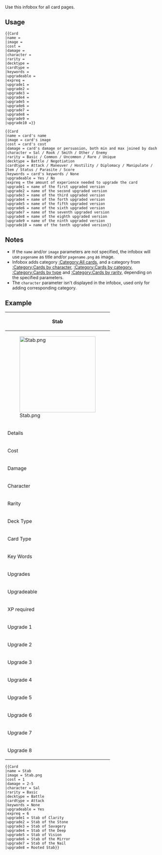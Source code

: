 {{doc/start}}
Use this infobox for all card pages. 

==Usage==
<pre style="overflow: auto;">
{{Card
|name = 
|image = 
|cost = 
|damage = 
|character = 
|rarity = 
|decktype = 
|cardtype = 
|keywords = 
|upgradeable = 
|expreq = 
|upgrade1 = 
|upgrade2 = 
|upgrade3 = 
|upgrade4 = 
|upgrade5 = 
|upgrade6 = 
|upgrade7 = 
|upgrade8 = 
|upgrade9 =
|upgrade10 =}}
</pre>
<pre style="overflow: auto; align:right">
{{Card
|name = card's name
|image = card's image
|cost = card's cost
|damage = card's damage or persuasion, both min and max joined by dash
|character = Sal / Rook / Smith / Other / Enemy
|rarity = Basic / Common / Uncommon / Rare / Unique
|decktype = Battle / Negotiation
|cardtype = Attack / Maneuver / Hostility / Diplomacy / Manipulate / Item / Status / Parasite / Score
|keywords = card's keywords / None
|upgradeable = Yes / No
|expreq = the amount of experience needed to upgrade the card
|upgrade1 = name of the first upgraded version
|upgrade2 = name of the second upgraded version
|upgrade3 = name of the third upgraded version
|upgrade4 = name of the forth upgraded version
|upgrade5 = name of the fifth upgraded version
|upgrade6 = name of the sixth upgraded version
|upgrade7 = name of the seventh upgraded version
|upgrade8 = name of the eighth upgraded version
|upgrade9 = name of the ninth upgraded version
|upgrade10 = name of the tenth upgraded version}}
</pre>

==Notes==
*If the <code>name</code> and/or <code>image</code> parameters are not specified, the infobox will use <code>pagename</code> as title and/or <code>pagename.png</code> as image.
*Infobox adds category [[:Category:All cards]], and a category from [[:Category:Cards by character]], [[:Category:Cards by category]], [[:Category:Cards by type]] and [[:Category:Cards by rarity]], depending on the specified parameters.
*The <code>character</code> parameter isn't displayed in the infobox, used only for adding corresponding category.

==Example==
{| class="infoboxtable"
|-
! colspan="2" class="infoboxname" | Stab
|-
! colspan="2" | [[File:Stab.png|250x250px]]
|-
! colspan="2" class="infoboxdetails" | Details 
|-
| width=90 |<div>Cost</div>|| 1
|-
| width=90 |<div>Damage</div>|| 2-5
|-
| width=90 |<div>Character</div>|| Sal
|-
| width=90 |<div>Rarity</div>|| {{Rarity|Basic}}
|-
| width=90 |<div>Deck Type</div>|| {{Deck|Battle}}
|-
| width=90 |<div>Card Type</div>|| {{Type|Attack}}
|-
| width=90 |<div>Key Words</div>|| None
|-
! colspan="2" class="infoboxdetails" | Upgrades
|-
| width=90 |<div>Upgradeable</div>|| Yes
|-
| width=90 |<div>XP required</div>|| 6
|-
| width=90 |<div>Upgrade 1</div>|| Stab of Clarity
|-
| width=90 |<div>Upgrade 2</div>|| Stab of the Stone
|-
| width=90 |<div>Upgrade 3</div>|| Stab of Savagery
|-
| width=90 |<div>Upgrade 4</div>|| Stab of the Deep
|-
| width=90 |<div>Upgrade 5</div>|| Stab of Vision
|-
| width=90 |<div>Upgrade 6</div>|| Stab of the Mirror
|-
| width=90 |<div>Upgrade 7</div>|| Stab of the Nail
|-
| width=90 |<div>Upgrade 8</div>|| Rooted Stab
|}
<pre style="overflow: auto;">
{{Card
|name = Stab
|image = Stab.png
|cost = 1
|damage = 2-5
|character = Sal
|rarity = Basic
|decktype = Battle
|cardtype = Attack
|keywords = None
|upgradeable = Yes
|expreq = 6
|upgrade1 = Stab of Clarity
|upgrade2 = Stab of the Stone
|upgrade3 = Stab of Savagery
|upgrade4 = Stab of the Deep
|upgrade5 = Stab of Vision
|upgrade6 = Stab of the Mirror
|upgrade7 = Stab of the Nail
|upgrade8 = Rooted Stab}}
</pre>{{clear}}{{doc/end}}